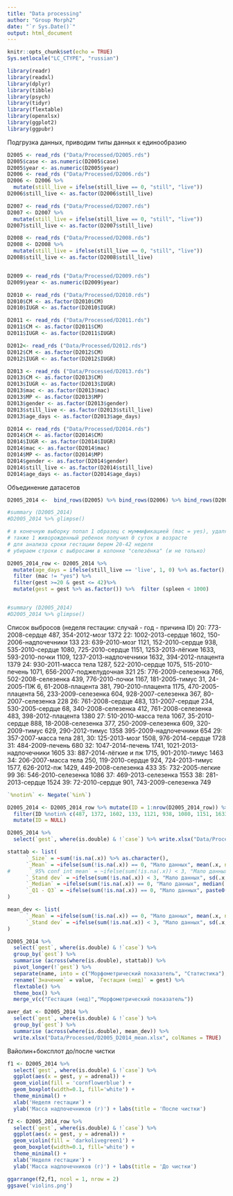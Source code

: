 ```yaml
---
title: "Data processing"
author: "Group Morph2"
date: "`r Sys.Date()`"
output: html_document
---
```


```r
knitr::opts_chunk$set(echo = TRUE)
Sys.setlocale("LC_CTYPE", "russian")
```

```r
library(readr)
library(readxl)
library(dplyr)
library(tibble)
library(psych)
library(tidyr)
library(flextable)
library(openxlsx)
library(ggplot2)
library(ggpubr)
```

Подгрузка данных, приводим типы данных к единообразию

```r
D2005 <- read_rds ("Data/Processed/D2005.rds")
D2005$case <- as.numeric(D2005$case)
D2005$year <- as.numeric(D2005$year)
D2006 <- read_rds ("Data/Processed/D2006.rds")
D2006 <- D2006 %>% 
  mutate(still_live = ifelse(still_live == 0, "still", "live"))
D2006$still_live <- as.factor(D2006$still_live)

D2007 <- read_rds ("Data/Processed/D2007.rds")
D2007 <- D2007 %>% 
  mutate(still_live = ifelse(still_live == 0, "still", "live"))
D2007$still_live <- as.factor(D2007$still_live)

D2008 <- read_rds ("Data/Processed/D2008.rds")
D2008 <- D2008 %>% 
  mutate(still_live = ifelse(still_live == 0, "still", "live"))
D2008$still_live <- as.factor(D2008$still_live)


D2009 <- read_rds ("Data/Processed/D2009.rds")
D2009$year <- as.numeric(D2009$year)

D2010 <- read_rds ("Data/Processed/D2010.rds")
D2010$CM <- as.factor(D2010$CM)
D2010$IUGR <- as.factor(D2010$IUGR)

D2011 <- read_rds ("Data/Processed/D2011.rds")
D2011$CM <- as.factor(D2011$CM)
D2011$IUGR <- as.factor(D2011$IUGR)

D2012<- read_rds ("Data/Processed/D2012.rds")
D2012$CM <- as.factor(D2012$CM)
D2012$IUGR <- as.factor(D2012$IUGR)

D2013 <- read_rds ("Data/Processed/D2013.rds")
D2013$CM <- as.factor(D2013$CM)
D2013$IUGR <- as.factor(D2013$IUGR)
D2013$mac <- as.factor(D2013$mac)
D2013$MP <- as.factor(D2013$MP)
D2013$gender <- as.factor(D2013$gender)
D2013$still_live <- as.factor(D2013$still_live)
D2013$age_days <- as.factor(D2013$age_days)

D2014 <- read_rds ("Data/Processed/D2014.rds")
D2014$CM <- as.factor(D2014$CM)
D2014$IUGR <- as.factor(D2014$IUGR)
D2014$mac <- as.factor(D2014$mac)
D2014$MP <- as.factor(D2014$MP)
D2014$gender <- as.factor(D2014$gender)
D2014$still_live <- as.factor(D2014$still_live)
D2014$age_days <- as.factor(D2014$age_days)

```

 Объединение датасетов
 
```r
D2005_2014 <-  bind_rows(D2005) %>% bind_rows(D2006) %>% bind_rows(D2007) %>% bind_rows(D2008) %>% bind_rows(D2009) %>% bind_rows(D2010) %>%  bind_rows(D2011) %>% bind_rows(D2012) %>% bind_rows(D2013) %>% bind_rows(D2014)

```

```r
#summary (D2005_2014)
#D2005_2014 %>% glimpse()

# в конечную выборку попал 1 образец с муммификацией (mac = yes), удаляем
# также 1 живорожденный ребенок получил 0 суток в возрасте
# для анализа сроки гестации берем 20-42 неделя
# убираем строки с выбросами в колонке "селезёнка" (и не только)

D2005_2014_row <- D2005_2014 %>% 
  mutate(age_days = ifelse(still_live == 'live', 1, 0) %>% as.factor(), year = year %>% as.factor()) %>%
  filter (mac != "yes") %>%
  filter(gest >=20 & gest <= 42)%>%
  mutate(gest = gest %>% as.factor()) %>%  filter (spleen < 1000) 


#summary (D2005_2014)
#D2005_2014 %>% glimpse()
```

Список выбросов (неделя гестации: случай - год - причина ID)
20: 773-2008-сердце 487, 354-2012-мозг 1372
22: 1002-2013-сердце 1602, 150-2006-надпочечники 133
23: 639-2010-мозг 1121, 152-2010-сердце 938, 535-2010-сердце 1080, 725-2010-сердце 1151, 1253-2013-лёгкие 1633, 593-2010-почки 1109, 1237-2013-надпочечники 1632, 394-2012-плацента 1379
24: 930-2011-масса тела 1287, 522-2010-сердце 1075, 515-2010-печень 1071, 656-2007-поджелудочная 321
25: 776-2009-селезенка 766, 502-2008-селезенка 439, 776-2010-почки 1167, 181-2005-тимус 31, 24-2005-ПЖ 6, 61-2008-плацента 381, 790-2010-плацента 1175, 470-2005-плацента 56, 233-2009-селезенка 604, 928-2007-селезенка 367, 80-2007-селезенка 228
26: 761-2008-сердце 483, 131-2007-сердце 234, 530-2005-сердце 68, 340-2008-селезенка 412, 761-2008-селезенка 483, 398-2012-плацента 1380
27: 510-2010-масса тела 1067, 35-2010-сердце 888, 18-2008-селезенка 377, 250-2009-селезенка 609, 320-2009-тимус 629, 290-2012-тимус 1358 395-2009-надпочечники 654
29: 357-2007-масса тела 281, 
30: 125-2013-мозг 1508, 976-2014-сердце 1728
31: 484-2009-печень 680
32: 1047-2014-печень 1741, 1021-2013-надпочечники 1605
33: 887-2014-лёгкие и пж 1715, 901-2010-тимус 1463
34: 206-2007-масса тела 250, 119-2010-сердце 924, 724-2013-тимус 1577, 626-2012-пж 1429, 449-2008-селезенка 433
35: 732-2005-легкие 99 
36: 546-2010-селезенка 1086
37: 469-2013-селезенка 1553
38: 281-2013-сердце 1524
39: 72-2010-сердце 901, 743-2009-селезенка 749 


```r
`%notin%` <- Negate(`%in%`)

D2005_2014 <- D2005_2014_row %>% mutate(ID = 1:nrow(D2005_2014_row)) %>%
  filter(ID %notin% c(487, 1372, 1602, 133, 1121, 938, 1080, 1151, 1633, 1109, 1632, 1379, 1287, 1075, 1071, 321, 766, 439, 1167, 31, 6, 381, 1175, 56, 604, 367, 228, 483, 234, 68, 412, 483, 1380, 1067, 888, 377, 609, 629, 1358, 654, 281, 1508, 1728, 680, 1741, 1605, 1715, 1463, 250, 924, 1577, 1429, 433, 99, 1086, 1553, 1524, 901, 749)) %>%
  mutate(ID = NULL)

```


```r
D2005_2014 %>% 
  select(`gest`, where(is.double) & !`case`) %>% write.xlsx("Data/Processed/D2005_D2014_full.xlsx", colNames = TRUE)
```


```r
stattab <- list(
      `_Size` = ~sum(!is.na(.x)) %>% as.character(),
      `_Mean` = ~ifelse(sum(!is.na(.x)) == 0, "Мало данных", mean(.x, na.rm = TRUE) %>% round(2) %>% as.character()),
#      `_95% conf int mean` = ~ifelse(sum(!is.na(.x)) < 3, "Мало данных", sd(.x, na.rm = TRUE) %>% round(2) %>% as.character()),
      `_Stand dev` = ~ifelse(sum(!is.na(.x)) < 3, "Мало данных", sd(.x, na.rm = TRUE) %>% round(2) %>% as.character()),
      `_Median` = ~ifelse(sum(!is.na(.x)) == 0, "Мало данных", median(.x, na.rm = TRUE) %>% round(2) %>% as.character()),
      `_Q1 - Q3` = ~ifelse(sum(!is.na(.x)) == 0, "Мало данных", paste0(quantile(.x, 0.25, na.rm = TRUE) %>% round(2), " - ", quantile(.x, 0.75, na.rm = TRUE) %>% round(2)))
)

mean_dev <- list(
      `_Mean` = ~ifelse(sum(!is.na(.x)) == 0, "Мало данных", mean(.x, na.rm = TRUE) %>% round(2) %>% as.character()),
      `_Stand dev` = ~ifelse(sum(!is.na(.x)) < 3, "Мало данных", sd(.x, na.rm = TRUE) %>% round(2) %>% as.character())
)
```

```r

D2005_2014 %>%
  select(`gest`, where(is.double) & !`case`) %>%
  group_by(`gest`) %>%
  summarise (across(where(is.double), stattab)) %>% 
  pivot_longer(!`gest`) %>%
  separate(name, into = c("Морфометрический показатель", "Статистика"), sep = "__") %>%
  rename(`Значение` = value, `Гестация (нед)` = gest) %>%
  flextable() %>%
  theme_box() %>%
  merge_v(c("Гестация (нед)","Морфометрический показатель"))

```

```r
aver_dat <- D2005_2014 %>% 
  select(`gest`, where(is.double) & !`case`) %>%
  group_by(`gest`) %>% 
  summarise (across(where(is.double), mean_dev)) %>%
  write.xlsx("Data/Processed/D2005_D2014_mean.xlsx", colNames = TRUE)
```

Вайолин+боксплот до/после чистки

```r
f1 <- D2005_2014 %>%
  select(`gest`, where(is.double) & !`case`) %>%
  ggplot(aes(x = gest, y = adrenal)) +
  geom_violin(fill = 'cornflowerblue') +
  geom_boxplot(width=0.1, fill='white') +
  theme_minimal() +
  xlab('Неделя гестации') +
  ylab('Масса надпочечников (г)') + labs(title = 'После чистки')

f2 <- D2005_2014_row %>%
  select(`gest`, where(is.double) & !`case`) %>%
  ggplot(aes(x = gest, y = adrenal)) +
  geom_violin(fill = 'darkolivegreen1') +
  geom_boxplot(width=0.1, fill='white') +
  theme_minimal() +
  xlab('Неделя гестации') +
  ylab('Масса надпочечников (г)') + labs(title = 'До чистки')

ggarrange(f2,f1, ncol = 1, nrow = 2)
ggsave('violins.png')
```

